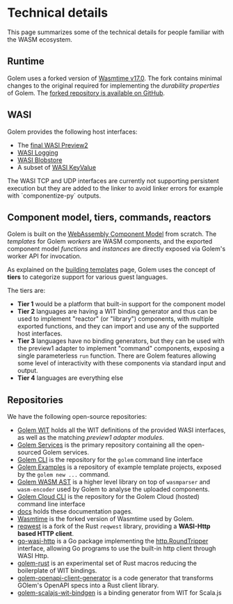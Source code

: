 # Technical details

This page summarizes some of the technical details for people familiar with the WASM ecosystem.

## Runtime
Golem uses a forked version of [Wasmtime v17.0](https://wasmtime.dev/). The fork contains minimal changes to the original required for implementing the _durability properties_ of Golem. The [forked repository is available on GitHub](https://github.com/golemcloud/wasmtime/tree/golem-wasmtime-17).

## WASI
Golem provides the following host interfaces:

- The [final WASI Preview2](https://github.com/WebAssembly/WASI/blob/main/preview2/README.md)
- [WASI Logging](https://github.com/WebAssembly/wasi-logging/)
- [WASI Blobstore](https://github.com/WebAssembly/wasi-blobstore)
- A subset of [WASI KeyValue](https://github.com/WebAssembly/wasi-keyvalue)

<Callout type="info">
The WASI TCP and UDP interfaces are currently not supporting persistent execution but they are added to the linker to avoid linker errors for example with `componentize-py` outputs.
</Callout>

## Component model, tiers, commands, reactors
Golem is built on the [WebAssembly Component Model](https://github.com/WebAssembly/component-model) from scratch. The _templates_ for Golem _workers_ are WASM components, and the exported component model _functions_ and _instances_ are directly exposed via Golem's worker API for invocation.

As explained on the [building templates](/docs/building-templates.md) page, Golem uses the concept of **tiers** to categorize support for various guest languages.

The tiers are:
- **Tier 1** would be a platform that built-in support for the component model
- **Tier 2** languages are having a WIT binding generator and thus can be used to implement "reactor" (or "library") components, with multiple exported functions, and they can import and use any of the supported host interfaces.
- **Tier 3** languages have no binding generators, but they can be used with the preview1 adapter to implement "command" components, exposing a single parameterless `run` function. There are Golem features allowing some level of interactivity with these components via standard input and output.
- **Tier 4** languages are everything else

## Repositories
We have the following open-source repositories:

- [Golem WIT](https://github.com/golemcloud/golem-wit) holds all the WIT definitions of the provided WASI interfaces, as well as the matching _preview1 adapter modules_.
- [Golem Services](https://github.com/golemcloud/golem-services) is the primary repository containing all the open-sourced Golem services.
- [Golem CLI](https://github.com/golemcloud/golem-cli) is the repository for the `golem` command line interface
- [Golem Examples](https://github.com/golemcloud/golem-examples) is a repository of example template projects, exposed by the `golem new ...` command.
- [Golem WASM AST](https://github.com/golemcloud/golem-wasm-ast) is a higher level library on top of `wasmparser` and `wasm-encoder` used by Golem to analyse the uploaded components.
- [Golem Cloud CLI](https://github.com/golemcloud/golem-cloud-cli) is the repository for the Golem Cloud (hosted) command line interface
- [docs](https://github.com/golemcloud/docs) holds these documentation pages.
- [Wasmtime](https://github.com/golemcloud/wasmtime) is the forked version of Wasmtime used by Golem.
- [reqwest](https://github.com/golemcloud/reqwest) is a fork of the Rust `reqwest` library, providing a **WASI-Http based HTTP client**.
- [go-wasi-http](https://github.com/golemcloud/go-wasi-http) is a Go package implementing the [http.RoundTripper](https://pkg.go.dev/net/http#RoundTripper) interface, allowing Go programs to use the built-in http client through WASI Http.
- [golem-rust](https://github.com/golemcloud/golem-rust) is an experimental set of Rust macros reducing the boilerplate of WIT bindings.
- [golem-openapi-client-generator](https://github.com/golemcloud/golem-openapi-client-generator) is a code generator that transforms GOlem's OpenAPI specs into a Rust client library.
- [golem-scalajs-wit-bindgen](https://github.com/golemcloud/golem-scalajs-wit-bindgen) is a binding generator from WIT for Scala.js
